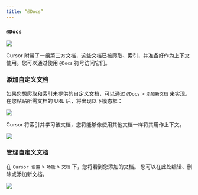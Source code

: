 ---
title: “@Docs”
---

### `@Docs`

<Frame>
  <img src="/images/context/@docs.png" />
</Frame>

Cursor 附带了一组第三方文档，这些文档已被爬取、索引，并准备好作为上下文使用。您可以通过使用 `@Docs` 符号访问它们。

### 添加自定义文档

如果您想爬取和索引未提供的自定义文档，可以通过 `@Docs` > `添加新文档` 来实现。
在您粘贴所需文档的 URL 后，将出现以下模态框：

<Frame>
  <img src="/images/context/@docs-add.png" />
</Frame>

Cursor 将索引并学习该文档，您将能够像使用其他文档一样将其用作上下文。

<Frame>
  <img src="/images/context/@docs-learning.png" />
</Frame>

### 管理自定义文档

在 `Cursor 设置` > `功能` > `文档` 下，您将看到您添加的文档。
您可以在此处编辑、删除或添加新文档。

<Frame>
  <img src="/images/context/@docs-manage.png" />
</Frame>
